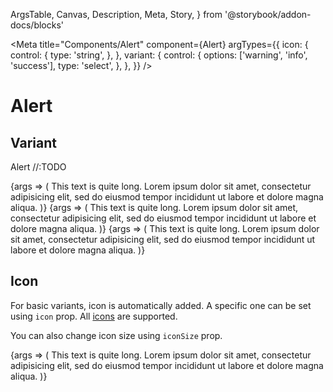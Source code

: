   ArgsTable,
  Canvas,
  Description,
  Meta,
  Story,
} from '@storybook/addon-docs/blocks'

<Meta
  title="Components/Alert"
  component={Alert}
  argTypes={{
    icon: {
      control: {
        type: 'string',
      },
    },
    variant: {
      control: {
        options: ['warning', 'info', 'success'],
        type: 'select',
      },
    },
  }}
/>

# Alert

## Variant

<Description>Alert //:TODO</Description>

<Canvas>
  <Story
    name="success"
    args={{
      variant: 'success',
    }}
  >
    {args => (
      <Alert {...args}>
        This text is quite long. Lorem ipsum dolor sit amet, consectetur
        adipisicing elit, sed do eiusmod tempor incididunt ut labore et dolore
        magna aliqua.
      </Alert>
    )}
  </Story>
  <Story
    name="warning"
    args={{
      variant: 'warning',
    }}
  >
    {args => (
      <Alert {...args}>
        This text is quite long. Lorem ipsum dolor sit amet, consectetur
        adipisicing elit, sed do eiusmod tempor incididunt ut labore et dolore
        magna aliqua.
      </Alert>
    )}
  </Story>
  <Story
    name="info"
    args={{
      variant: 'info',
    }}
  >
    {args => (
      <Alert {...args}>
        This text is quite long. Lorem ipsum dolor sit amet, consectetur
        adipisicing elit, sed do eiusmod tempor incididunt ut labore et dolore
        magna aliqua.
      </Alert>
    )}
  </Story>
</Canvas>

## Icon

For basic variants, icon is automatically added. A specific one can be set using `icon` prop. All [icons](/docs-components-icon) are supported.

You can also change icon size using `iconSize` prop.

<Canvas>
  <Story
    name="success-icon"
    args={{
      icon: 'lock',
      variant: 'success',
    }}
  >
    {args => (
      <Alert {...args}>
        This text is quite long. Lorem ipsum dolor sit amet, consectetur
        adipisicing elit, sed do eiusmod tempor incididunt ut labore et dolore
        magna aliqua.
      </Alert>
    )}
  </Story>
</Canvas>

<ArgsTable of={Alert} />
